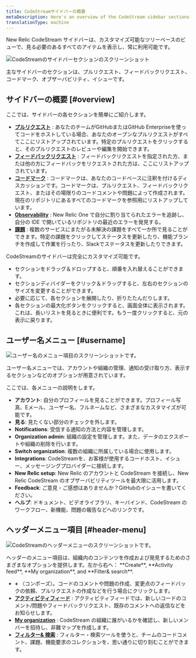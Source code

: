 ```yaml
---
title: CodeStreamサイドバーの概要
metaDescription: Here's an overview of the CodeStream sidebar sections.
translationType: machine
---
```


New Relic CodeStream サイドバーは、カスタマイズ可能なツリーベースのビューで、見る必要のあるすべてのアイテムを表示し、常に利用可能です。

![CodeStreamのサイドバーセクションのスクリーンショット](./images/Sidebar3.png "CodeStreamのサイドバーのセクションです。")

<figcaption>
  主なサイドバーのセクションは、プルリクエスト、フィードバックリクエスト、コードマーク、オブザーバビリティ、イシューです。
</figcaption>

## サイドバーの概要 [#overview]

ここでは、サイドバーの各セクションを簡単にご紹介します。

* **[プルリクエスト](/docs/codestream/codestream-ui-overview/pull-requests-section)** : あなたのチームがGitHubまたはGitHub Enterpriseを使ってコードをホストしている場合、あなたのオープンなプルリクエストがすべてここにリストアップされています。特定のプルリクエストをクリックすると、そのプルリクエストのレビューや編集を開始できます。
* **[フィードバックリクエスト](/docs/codestream/codestream-ui-overview/feedback-requests-section)** : フィードバックリクエストを指定された方、または他の方にフィードバックをリクエストされた方は、ここにリストアップされています。
* **[コードマーク](/docs/codestream/codestream-ui-overview/codemarks-section)** : コードマークは、あなたのコードベースに注釈を付けるディスカッションです。コードマークは、プルリクエスト、フィードバックリクエスト、またはその場限りのコードコメントや問題によって作成されます。現在のリポジトリにあるすべてのコードマークを参照用にリストアップしています。
* **[Observability](/docs/codestream/codestream-ui-overview/observability-section)** : New Relic One で自分に割り当てられたエラーを追跡し、自分の IDE で開いているリポジトリの最近のエラーを発見する。
* **[課題](/docs/codestream/codestream-ui-overview/issues-section)** : 複数のサービスにまたがる未解決の課題をすべて一か所で見ることができます。特定の課題をクリックしてステータスを更新したり、機能ブランチを作成して作業を行ったり、Slackでステータスを更新したりできます。

CodeStreamのサイドバーは完全にカスタマイズ可能です。

* セクションをドラッグ＆ドロップすると、順番を入れ替えることができます。
* セクションディバイダーをクリック＆ドラッグすると、左右のセクションのサイズを変更することができます。
* 必要に応じて、各セクションを展開したり、折りたたんだりします。
* 各セクションの最大化ボタンをクリックすると、画面全体に表示されます。これは、長いリストを見るときに便利です。もう一度クリックすると、元の表示に戻ります。

## ユーザー名メニュー [#username]

![ユーザー名のメニュー項目のスクリーンショットです。](./images/UsernameMenu.png "ユーザー名のメニュー項目です。")

<figcaption>
  ユーザー名メニューでは、アカウントや組織の管理、通知の受け取り方、表示するセクションなどのオプションが用意されています。
</figcaption>

ここでは、各メニューの説明をします。

* **アカウント**: 自分のプロフィールを見ることができます。プロフィール写真、Eメール、ユーザー名、フルネームなど、さまざまなカスタマイズが可能です。
* **見る**: 見たくない部分のチェックを外します。
* **Notifications**: 受信する通知の方法と内容を管理します。
* **Organization admin**: 組織の設定を管理します。また、データのエクスポートや組織の削除を行います。
* **Switch organization**: 複数の組織に所属している場合に使用します。
* **Integrations**: CodeStreamを、お客様が使用するコードホスト、イシュー、メッセージングプロバイダーに接続します。
* **New Relic setup**: New Relic のアカウントと CodeStream を接続し、New Relic CodeStream のオブザーバビリティツールを最大限に活用します。
* **Feedback**: ご意見・ご感想はありませんか？GitHubのイシューを書いてください。
* **ヘルプ**: ドキュメント、ビデオライブラリ、キーバインド、CodeStream のワークフロー、新機能、問題の報告などへのリンクです。

## ヘッダーメニュー項目 [#header-menu]

![CodeStreamのヘッダーメニューのスクリーンショットです。](./images/GlobalOptions2.png "CodeStreamのヘッダーメニューです。")

<figcaption>
  ヘッダーのメニュー項目は、組織内のコンテンツを作成および発見するためのさまざまなオプションを提供します。左から右へ： **Create**, **Activity feed**, **My organization**, and **Filter& search**.
</figcaption>

* **+** （コンポーズ）。コードのコメントや問題の作成、変更点のフィードバックの依頼、プルリクエストの作成などを行う場合にクリックします。
* **[アクティビティフィード](/docs/codestream/codestream-ui-overview/activity-feed)** : アクティビティフィードでは、新しいコードのコメント/問題やフィードバックリクエスト、既存のコメントへの返信などをお知らせします。
* **[My organization](/docs/codestream/codestream-ui-overview/myorganization)** : CodeStream の組織に誰がいるかを確認し、新しいメンバーを招待し、非難マップを作成します。
* **[フィルター& 検索](/docs/codestream/codestream-ui-overview/filter-and-search)** : フィルター・検索ツールを使うと、チームのコードコメント、課題、機能要求のコレクションを、思い通りに切り刻むことができます。